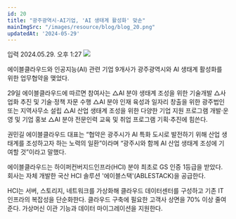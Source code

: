 ```yaml
---
id: 20
title: "광주광역시-AI기업, 'AI 생태계 활성화' 맞손"
mainImgSrc: "/images/resource/blog/blog_20.png"
updatedAt: '2024-05-29'
---
```


<Title>광주광역시-AI기업, 'AI 생태계 활성화' 맞손</Title>
<IssueDate>입력 2024.05.29. 오후 1:27</IssueDate>

<ImageWrapper text='강기정 광주시장(왼쪽)과 권민길 에이블클라우드 대표'>
  <img src='/images/resource/blog/blog_20.png' className="m-auto"/>
</ImageWrapper>

에이블클라우드와 인공지능(AI) 관련 기업 9개사가 광주광역시와 AI 생태계 활성화를 위한 업무협약을 맺었다.

29일 에이블클라우드에 따르면 참여사는 △AI 분야 생태계 조성을 위한 기술개발 △사업화 추진 및 기술·정책 자문 수행 △AI 분야 인재 육성과 일자리 창출을 위한 광주법인 또는 지역사무소 설립 △AI 산업 생태계 조성을 위한 다양한 기업 지원 프로그램 개발·운영 및 기업 홍보 △AI 분야 전문인력 교육 및 취업 프로그램 기획·추진에 힘쓴다.

권민길 에이블클라우드 대표는 “협약은 광주시가 AI 특화 도시로 발전하기 위해 산업 생태계를 조성하고자 하는 노력의 일환”이라며 “광주시와 함께 AI 산업 생태계 조성에 기여할 것”이라고 말했다.

에이블클라우드는 하이퍼컨버지드인프라(HCI) 분야 최초로 GS 인증 1등급을 받았다. 회사는 자체 개발한 국산 HCI 솔루션 '에이블스택'(ABLESTACK)을 공급한다.

HCI는 서버, 스토리지, 네트워크를 가상화해 클라우드 데이터센터를 구성하고 기존 IT인프라의 복잡성을 단순화한다. 클라우드 구축에 필요한 고객사 상면을 70% 이상 줄여준다. 가상머신 이관 기능과 데이터 마이그레이션을 지원한다.
